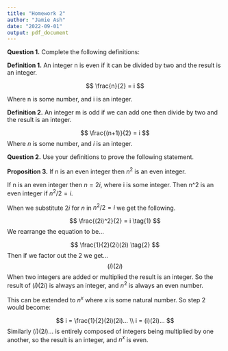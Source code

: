 ```yaml
---
title: "Homework 2"
author: "Jamie Ash"
date: "2022-09-01"
output: pdf_document
---
```


**Question 1.** Complete the following definitions:

**Definition 1.** An integer n is even if it can be divided by two and the 
result is an integer. 

$$
\frac{n}{2} = i
$$

Where n is some number, and i is an integer. 

**Definition 2.** An integer m is odd if we can add one then divide by two and 
the result is an integer. 

$$
\frac{(n+1)}{2} = i
$$
Where $n$ is some number, and $i$ is an integer. 

**Question 2.** Use your definitions to prove the following statement.

  **Proposition 3.** If n is an even integer then $n^2$ is an even integer.

If n is an even integer then $n = 2i$, where i is some integer. Then n^2 is an 
even integer if $n^2/2 = i$. 

When we substitute $2i$ for $n$ in $n^2/2 = i$ we get the following.

$$
\frac{(2i)^2}{2} = i \tag{1}
$$
We rearrange the equation to be...

$$
\frac{1}{2}(2i)(2i) \tag{2}
$$
Then if we factor out the 2 we get...
$$
(i)(2i) \tag{3}
$$
When two integers are added or multiplied the result is an integer. So the 
result of $(i)(2i)$ is always an integer, and $n^2$ is always an even number. 

This can be extended to $n^x$ where $x$ is some natural number. So step 2 would 
become:

$$
i = \frac{1}{2}(2i)(2i)... \\
i = (i)(2i)...
$$
Similarly $(i)(2i)...$ is entirely composed of integers being multiplied by one 
another, so the result is an integer, and $n^x$ is even.






























